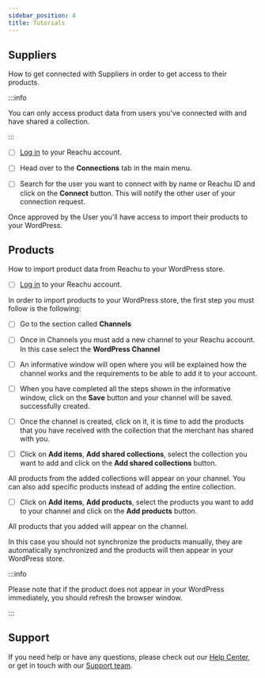 ```yaml
---
sidebar_position: 4
title: Tutorials
---
```


## Suppliers

How to get connected with Suppliers in order to get access to their products.

:::info

You can only access product data from users you've connected with and have
shared a collection.

:::

- [ ] [Log in](https://dashboard.reachu.io/login) to your Reachu account.

- [ ] Head over to the **Connections** tab in the main menu.

- [ ] Search for the user you want to connect with by name or Reachu ID and
      click on the **Connect** button. This will notify the other user of your
      connection request.

Once approved by the User you'll have access to import their products to your
WordPress.

## Products

How to import product data from Reachu to your WordPress store.

- [ ] [Log in](https://dashboard.reachu.io/login) to your Reachu account.

In order to import products to your WordPress store, the first step you must
follow is the following:

- [ ] Go to the section called **Channels**

- [ ] Once in Channels you must add a new channel to your Reachu account. In
      this case select the **WordPress Channel**

- [ ] An informative window will open where you will be explained how the
      channel works and the requirements to be able to add it to your account.

- [ ] When you have completed all the steps shown in the informative window,
      click on the **Save** button and your channel will be saved. successfully
      created.

- [ ] Once the channel is created, click on it, it is time to add the products
      that you have received with the collection that the merchant has shared
      with you.

- [ ] Click on **Add items**, **Add shared collections**, select the collection
      you want to add and click on the **Add shared collections** button.

All products from the added collections will appear on your channel. You can
also add specific products instead of adding the entire collection.

- [ ] Click on **Add items**, **Add products**, select the products you want to
      add to your channel and click on the **Add products** button.

All products that you added will appear on the channel.

In this case you should not synchronize the products manually, they are
automatically synchronized and the products will then appear in your WordPress
store.

:::info

Please note that if the product does not appear in your WordPress immediately,
you should refresh the browser window.

:::

## Support

If you need help or have any questions, please check out our
[Help Center](http://support.reachu.io/), or get in touch with our
[Support team](http://support.reachu.io/).
